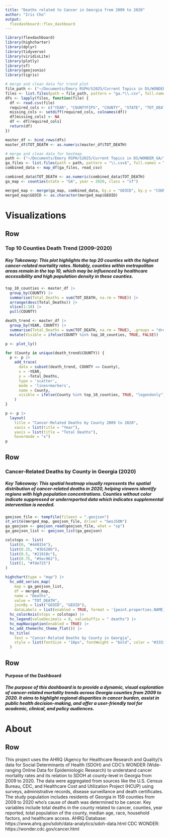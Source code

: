 ```yaml
---
title: "Deaths related to Cancer in Georgia from 2009 to 2020"
author: "Iris Cho"
output:
  flexdashboard::flex_dashboard
---
```


```r
library(flexdashboard)
library(highcharter)
library(dplyr)
library(tidyverse)
library(viridisLite)
library(plotly)
library(sf)
library(geojsonio)
library(tigris)

# merge and clean data for trend plot
file_path <- ("~/Documents/Emory RSPH/S2025/Current Topics in DS/WONDER_GA/")
files <- list.files(path = file_path, pattern = "ga.*\\.csv", full.names = TRUE)
dfs <- lapply(files, function(file) {
  df <- read.csv(file)
  required_cols <- c("YEAR", "COUNTYFIPS", "COUNTY", "STATE", "TOT_DEATH")
  missing_cols <- setdiff(required_cols, colnames(df))
  df[missing_cols] <- NA
  df <- df[required_cols]
  return(df)
})

master_df <- bind_rows(dfs)
master_df$TOT_DEATH <- as.numeric(master_df$TOT_DEATH)

# merge and clean data for heatmap 
path <- ("~/Documents/Emory RSPH/S2025/Current Topics in DS/WONDER_GA/")
ga_files <- list.files(path = path, pattern = "\\.csv$", full.names = TRUE)
combined_data <- map_df(ga_files, read_csv)

combined_data$TOT_DEATH <- as.numeric(combined_data$TOT_DEATH)
ga_map <- counties(state = "GA", year = 2020, class = "sf")

merged_map <- merge(ga_map, combined_data, by.x = "GEOID", by.y = "COUNTYFIPS")
merged_map$GEOID <- as.character(merged_map$GEOID)
```

Visualizations {data-orientation=rows}
======================================================================
Row {data-width=700}
-----------------------------------------------------------------------
### Top 10 Counties Death Trend (2009–2020)
##### Key Takeaway: This plot highlights the top 20 counties with the highest cancer-related mortality rates. Notably, counties within metropolitan areas remain in the top 10, which may be influenced by healthcare accessibility and high population density in these counties.
```r

top_10_counties <- master_df |>
  group_by(COUNTY) |>
  summarise(Total_Deaths = sum(TOT_DEATH, na.rm = TRUE)) |>
  arrange(desc(Total_Deaths)) |>
  slice(1:10) |>
  pull(COUNTY)

death_trend <- master_df |>
  group_by(YEAR, COUNTY) |>
  summarise(Total_Deaths = sum(TOT_DEATH, na.rm = TRUE), .groups = "drop") |>
  mutate(Visible = ifelse(COUNTY %in% top_10_counties, TRUE, FALSE))

p <- plot_ly()

for (County in unique(death_trend$COUNTY)) {
  p <- p |>
    add_trace(
      data = subset(death_trend, COUNTY == County),
      x = ~YEAR,
      y = ~Total_Deaths,
      type = 'scatter',
      mode = 'lines+markers',
      name = County,
      visible = ifelse(County %in% top_10_counties, TRUE, "legendonly")  # Top 10 visible, others hidden
    )
}

p <- p |>
  layout(
    title = "Cancer-Related Deaths by County 2009 to 2020",
    xaxis = list(title = "Year"),
    yaxis = list(title = "Total Deaths"),
    hovermode = "x")
p

```

Row {data-width=700}
----------------------------------------------------------------------------
### Cancer-Related Deaths by County in Georgia (2020)
##### Key Takeaway: This spatial heatmap visually represents the spatial distribution of cancer-related deaths in 2020, helping viewers identify regions with high population concentrations. Counties without color indicate suppressed or underreported data which indicates supplemental intervention is needed. 
```r
geojson_file <- tempfile(fileext = ".geojson")
st_write(merged_map, geojson_file, driver = "GeoJSON")
ga_geojson <- geojson_read(geojson_file, what = "sp")
ga_geojson_list <- geojson_list(ga_geojson)

colstops <- list(
  list(0, "#440154"),  
  list(0.25, "#3b528b"),
  list(0.5, "#21918c"),  
  list(0.75, "#5ec962"),  
  list(1, "#fde725")
)

highchart(type = "map") |>
  hc_add_series_map(
    map = ga_geojson_list,  
    df = merged_map,  
    name = "Deaths",   
    value = "TOT_DEATH",
    joinBy = list("GEOID", "GEOID"), 
    dataLabels = list(enabled = TRUE, format = '{point.properties.NAME}')) |>
  hc_colorAxis(stops = colstops) |>
  hc_legend(valueDecimals = 0, valueSuffix = " deaths") |>
  hc_mapNavigation(enabled = TRUE) |>
  hc_add_theme(hc_theme_flat()) |>
  hc_title(
    text = "Cancer-Related Deaths by County in Georgia",
    style = list(fontSize = "18px", fontWeight = "bold", color = "#333333")
  )
```

Row
-----------------------------------------------------------------------
#### Purpose of the Dashboard
##### The purpose of this dashboard is to provide a dynamic, visual exploration of cancer-related mortality trends across Georgia counties from 2009 to 2020. It aims to highlight regional disparities in cancer burden, assist in public health decision-making, and offer a user-friendly tool for academic, clinical, and policy audiences. 

About
============================================================================
Row
-----------------------------------------------------------------------
This project uses the AHRQ (Agency for Healthcare Research and Quality)’s data for Social Determinants of Health (SDOH) and CDC’s WONDER (Wide-ranging Online Data for Epidemiologic Research) to understand cancer mortality rates and its relation to SDOH at county-level in Georgia from 2009 to 2020. The data were aggregated from sources like the U.S. Census Bureau, CDC, and Healthcare Cost and Utilization Project (HCUP) using surveys, administrative records, disease surveillance and death certificates. The study population includes residents of Georgia in 159 counties from 2009 to 2020 who’s cause of death was determined to be cancer. Key variables include total deaths in the county related to cancer, counties, year reported, total population of the county, median age, race, household factors, and healthcare access.
AHRQ Database: https://www.ahrq.gov/sdoh/data-analytics/sdoh-data.html
CDC WONDER: https://wonder.cdc.gov/cancer.html



